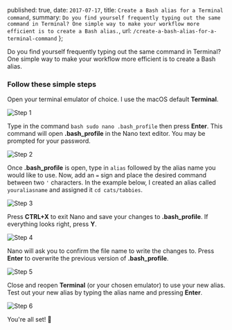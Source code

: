 
  published: true,
  date: `2017-07-17`,
  title: `Create a Bash alias for a Terminal command`,
  summary: `Do you find yourself frequently typing out the same command in Terminal? One
  simple way to make your workflow more efficient is to create a Bash alias.`,
  url: `/create-a-bash-alias-for-a-terminal-command`
};


Do you find yourself frequently typing out the same command in Terminal? One simple way to make your workflow more efficient is to create a Bash alias.

### Follow these simple steps

Open your terminal emulator of choice. I use the macOS default **Terminal**.

![Step 1](/static/images/create-a-bash-alias-for-a-terminal-command-step-1.png)

Type in the command `bash sudo nano .bash_profile` then press **Enter**. This command will open **.bash_profile** in the Nano text editor. You may be prompted for your password.

![Step 2](/static/images/create-a-bash-alias-for-a-terminal-command-step-2.png)

Once **.bash_profile** is open, type in `alias` followed by the alias name you would like to use. Now, add an `=` sign and place the desired command between two `'` characters. In the example below, I created an alias called `youraliasname` and assigned it `cd cats/tabbies`.

![Step 3](/static/images/create-a-bash-alias-for-a-terminal-command-step-3.png)

Press **CTRL+X** to exit Nano and save your changes to **.bash_profile**. If everything looks right, press **Y**.

![Step 4](/static/images/create-a-bash-alias-for-a-terminal-command-step-4.png)

Nano will ask you to confirm the file name to write the changes to. Press **Enter** to overwrite the previous version of **.bash_profile**.

![Step 5](/static/images/create-a-bash-alias-for-a-terminal-command-step-5.png)

Close and reopen **Terminal** (or your chosen emulator) to use your new alias. Test out your new alias by typing the alias name and pressing **Enter**.

![Step 6](/static/images/create-a-bash-alias-for-a-terminal-command-step-6.png)

You're all set! 🚀
